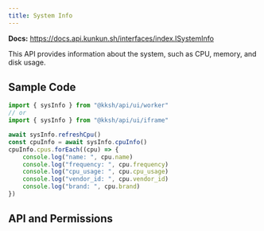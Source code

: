 ```yaml
---
title: System Info
---
```


**Docs:** https://docs.api.kunkun.sh/interfaces/index.ISystemInfo

This API provides information about the system, such as CPU, memory, and disk usage.

## Sample Code

```ts
import { sysInfo } from "@kksh/api/ui/worker"
// or
import { sysInfo } from "@kksh/api/ui/iframe"

await sysInfo.refreshCpu()
const cpuInfo = await sysInfo.cpuInfo()
cpuInfo.cpus.forEach((cpu) => {
	console.log("name: ", cpu.name)
	console.log("frequency: ", cpu.frequency)
	console.log("cpu_usage: ", cpu.cpu_usage)
	console.log("vendor_id: ", cpu.vendor_id)
	console.log("brand: ", cpu.brand)
})
```

## API and Permissions


<SysInfoAPI />
